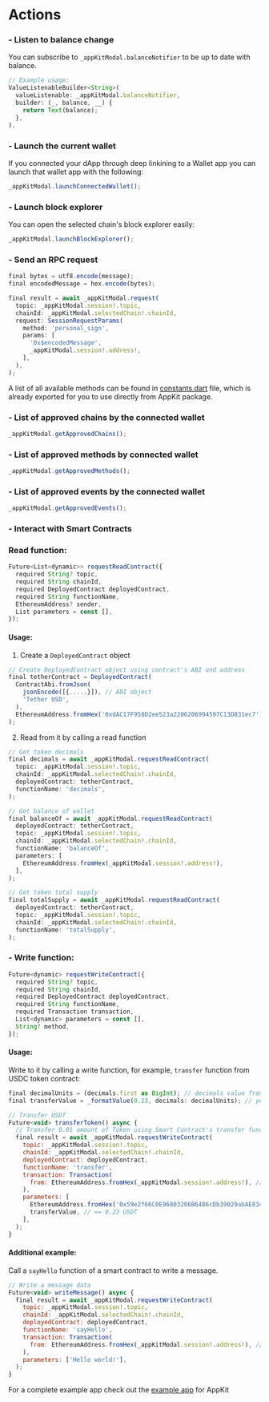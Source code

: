 # Actions

### - Listen to balance change

You can subscribe to `_appKitModal.balanceNotifier` to be up to date with balance.

```javascript
// Example usage:
ValueListenableBuilder<String>(
  valueListenable: _appKitModal.balanceNotifier,
  builder: (_, balance, __) {
    return Text(balance);
  },
),

```

### - Launch the current wallet

If you connected your dApp through deep linkining to a Wallet app you can launch that wallet app with the following:

```javascript
_appKitModal.launchConnectedWallet();
```

### - Launch block explorer

You can open the selected chain's block explorer easily:

```javascript
_appKitModal.launchBlockExplorer();
```

### - Send an RPC request

```javascript
final bytes = utf8.encode(message);
final encodedMessage = hex.encode(bytes);

final result = await _appKitModal.request(
  topic: _appKitModal.session!.topic,
  chainId: _appKitModal.selectedChain!.chainId,
  request: SessionRequestParams(
    method: 'personal_sign',
    params: [
      '0x$encodedMessage',
      _appKitModal.session!.address!,
    ],
  ),
);
```

A list of all available methods can be found in [constants.dart](https://github.com/reown-com/reown_flutter/blob/master/packages/reown_core/lib/utils/constants.dart#L70) file, which is already exported for you to use directly from AppKit package.

### - List of approved chains by the connected wallet

```javascript
_appKitModal.getApprovedChains();
```

### - List of approved methods by connected wallet

```javascript
_appKitModal.getApprovedMethods();
```

### - List of approved events by the connected wallet

```javascript
_appKitModal.getApprovedEvents();
```

### - Interact with Smart Contracts

### Read function:

```javascript
Future<List<dynamic>> requestReadContract({
  required String? topic,
  required String chainId,
  required DeployedContract deployedContract,
  required String functionName,
  EthereumAddress? sender,
  List parameters = const [],
});
```

#### Usage:

1. Create a `DeployedContract` object

```javascript
// Create DeployedContract object using contract's ABI and address
final tetherContract = DeployedContract(
  ContractAbi.fromJson(
    jsonEncode([{.....}]), // ABI object
    'Tether USD',
  ),
  EthereumAddress.fromHex('0xdAC17F958D2ee523a2206206994597C13D831ec7'), // https://etherscan.io/token/0xdAC17F958D2ee523a2206206994597C13D831ec7
);
```

2. Read from it by calling a read function

```javascript
// Get token decimals
final decimals = await _appKitModal.requestReadContract(
  topic: _appKitModal.session!.topic,
  chainId: _appKitModal.selectedChain!.chainId,
  deployedContract: tetherContract,
  functionName: 'decimals',
);

// Get balance of wallet
final balanceOf = await _appKitModal.requestReadContract(
  deployedContract: tetherContract,
  topic: _appKitModal.session!.topic,
  chainId: _appKitModal.selectedChain!.chainId,
  functionName: 'balanceOf',
  parameters: [
    EthereumAddress.fromHex(_appKitModal.session!.address!),
  ],
);

// Get token total supply
final totalSupply = await _appKitModal.requestReadContract(
  deployedContract: tetherContract,
  topic: _appKitModal.session!.topic,
  chainId: _appKitModal.selectedChain!.chainId,
  functionName: 'totalSupply',
);
```

### - Write function:

```javascript
Future<dynamic> requestWriteContract({
  required String? topic,
  required String chainId,
  required DeployedContract deployedContract,
  required String functionName,
  required Transaction transaction,
  List<dynamic> parameters = const [],
  String? method,
});
```

#### Usage:

Write to it by calling a write function, for example, `transfer` function from USDC token contract:

```javascript
final decimalUnits = (decimals.first as BigInt); // decimals value from `decimals` contract function
final transferValue = _formatValue(0.23, decimals: decimalUnits); // your format value function

// Transfer USDT
Future<void> transferToken() async {
  // Transfer 0.01 amount of Token using Smart Contract's transfer function
  final result = await _appKitModal.requestWriteContract(
    topic: _appKitModal.session!.topic,
    chainId: _appKitModal.selectedChain!.chainId,
    deployedContract: deployedContract,
    functionName: 'transfer',
    transaction: Transaction(
      from: EthereumAddress.fromHex(_appKitModal.session!.address!), // sender address
    ),
    parameters: [
      EthereumAddress.fromHex('0x59e2f66C0E96803206B6486cDb39029abAE834c0'), // recipient address
      transferValue, // == 0.23 USDT
    ],
  );
}

```

#### Additional example:

Call a `sayHello` function of a smart contract to write a message.

```javascript
// Write a message data
Future<void> writeMessage() async {
  final result = await _appKitModal.requestWriteContract(
    topic: _appKitModal.session!.topic,
    chainId: _appKitModal.selectedChain!.chainId,
    deployedContract: deployedContract,
    functionName: 'sayHello',
    transaction: Transaction(
      from: EthereumAddress.fromHex(_appKitModal.session!.address!), // sender address
    ),
    parameters: ['Hello world!'],
  );
}
```

For a complete example app check out the [example app](https://github.com/reown-com/reown_flutter/blob/master/packages/reown_appkit/example/modal/lib/services/eip155_service.dart) for AppKit
